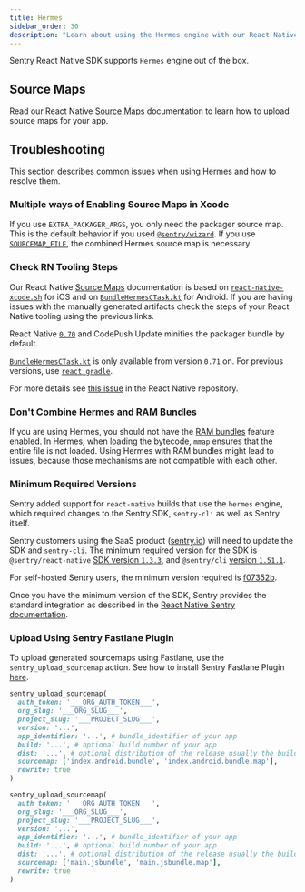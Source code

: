 ```yaml
---
title: Hermes
sidebar_order: 30
description: "Learn about using the Hermes engine with our React Native SDK."
---
```


Sentry React Native SDK supports `Hermes` engine out of the box.

## Source Maps

Read our React Native [Source Maps](/platforms/react-native/sourcemaps/) documentation to learn how to upload source maps for your app.

## Troubleshooting

This section describes common issues when using Hermes and how to resolve them.

### Multiple ways of Enabling Source Maps in Xcode

If you use `EXTRA_PACKAGER_ARGS`, you only need the packager source map. This is the default behavior if you used [`@sentry/wizard`](/platforms/react-native/#install). If you use [`SOURCEMAP_FILE`](https://reactnative.dev/docs/debugging-release-builds#enabling-source-maps), the combined Hermes source map is necessary.

### Check RN Tooling Steps

Our React Native [Source Maps](/platforms/react-native/sourcemaps/) documentation is based on [`react-native-xcode.sh`](https://github.com/facebook/react-native/blob/0.71-stable/scripts/react-native-xcode.sh) for iOS and on [`BundleHermesCTask.kt`](https://github.com/facebook/react-native/blob/0.71-stable/packages/react-native-gradle-plugin/src/main/kotlin/com/facebook/react/tasks/BundleHermesCTask.kt) for Android. If you are having issues with the manually generated artifacts check the steps of your React Native tooling using the previous links.

<Alert>

React Native [`0.70`](https://github.com/facebook/react-native/blob/e3a5fbe72f966b27b967192317d7072db52d1c8c/scripts/react-native-xcode.sh#L141) and CodePush Update minifies the packager bundle by default.

</Alert>

<Alert>

[`BundleHermesCTask.kt`](https://github.com/facebook/react-native/blob/0.71-stable/packages/react-native-gradle-plugin/src/main/kotlin/com/facebook/react/tasks/BundleHermesCTask.kt) is only available from version `0.71` on. For previous versions, use [`react.gradle`](https://github.com/facebook/react-native/blob/0.70-stable/react.gradle).

</Alert>

For more details see [this issue](https://github.com/facebook/react-native/issues/34043) in the React Native repository.

### Don't Combine Hermes and RAM Bundles

If you are using Hermes, you should not have the [RAM bundles](/platforms/react-native/manual-setup/ram-bundles/) feature enabled. In Hermes, when loading the bytecode, `mmap` ensures that the entire file is not loaded. Using Hermes with RAM bundles might lead to issues, because those mechanisms are not compatible with each other.

### Minimum Required Versions

Sentry added support for `react-native` builds that use the `hermes` engine, which required changes to the Sentry SDK, `sentry-cli` as well as Sentry itself.

Sentry customers using the SaaS product ([sentry.io](https://sentry.io/)) will need to update the SDK and `sentry-cli`.
The minimum required version for the SDK is `@sentry/react-native` [SDK version `1.3.3`](https://github.com/getsentry/sentry-react-native/releases/tag/1.3.3),
and `@sentry/cli` [version `1.51.1`](https://github.com/getsentry/sentry-cli/releases/tag/1.51.1).

For self-hosted Sentry users, the minimum version required is [f07352b](https://hub.docker.com/r/getsentry/sentry/tags?page=1&name=f07352b).

Once you have the minimum version of the SDK, Sentry provides the standard integration as described in the [React Native Sentry documentation](/platforms/react-native/).

### Upload Using Sentry Fastlane Plugin

To upload generated sourcemaps using Fastlane, use the `sentry_upload_sourcemap` action. See how to install Sentry Fastlane Plugin [here](https://github.com/getsentry/sentry-fastlane-plugin).

<OrgAuthTokenNote />

```ruby {tabTitle:Android}
sentry_upload_sourcemap(
  auth_token: '___ORG_AUTH_TOKEN___',
  org_slug: '___ORG_SLUG___',
  project_slug: '___PROJECT_SLUG___',
  version: '...',
  app_identifier: '...', # bundle_identifier of your app
  build: '...', # optional build number of your app
  dist: '...', # optional distribution of the release usually the buildnumber
  sourcemap: ['index.android.bundle', 'index.android.bundle.map'],
  rewrite: true
)
```

```ruby {tabTitle:iOS}
sentry_upload_sourcemap(
  auth_token: '___ORG_AUTH_TOKEN___',
  org_slug: '___ORG_SLUG___',
  project_slug: '___PROJECT_SLUG___',
  version: '...',
  app_identifier: '...', # bundle_identifier of your app
  build: '...', # optional build number of your app
  dist: '...', # optional distribution of the release usually the buildnumber
  sourcemap: ['main.jsbundle', 'main.jsbundle.map'],
  rewrite: true
)
```
